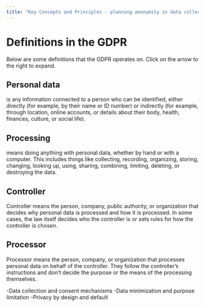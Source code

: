 ```yaml
---
title: "Key Concepts and Principles - planning anonymity in data collection"
---
```


# Definitions in the GDPR

Below are some definitions that the GDPR operates on. Click on the arrow to the right to expand.



::: {.callout-note collapse="true"}
# Personal data

 is any information connected to a person who can be identified, either directly (for example, by their name or ID number) or indirectly (for example, through location, online accounts, or details about their body, health, finances, culture, or social life).
:::

::: {.callout-note collapse="true"}
# Processing

 means doing anything with personal data, whether by hand or with a computer. This includes things like collecting, recording, organizing, storing, changing, looking up, using, sharing, combining, limiting, deleting, or destroying the data.

:::

::: {.callout-note collapse="true"}
# Controller

 Controller means the person, company, public authority, or organization that decides why personal data is processed and how it is processed. In some cases, the law itself decides who the controller is or sets rules for how the controller is chosen.

:::

::: {.callout-note collapse="true"}
# Processor

Processor means the person, company, or organization that processes personal data on behalf of the controller. They follow the controller’s instructions and don’t decide the purpose or the means of the processing themselves.

:::



-Data collection and consent mechanisms
-Data minimization and purpose limitation
-Privacy by design and default
